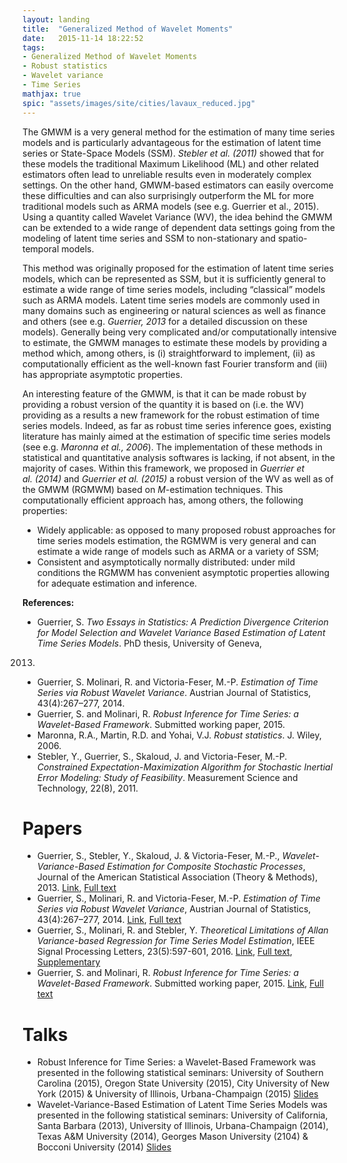 ```yaml
---
layout: landing
title:  "Generalized Method of Wavelet Moments"
date:   2015-11-14 18:22:52
tags: 
- Generalized Method of Wavelet Moments
- Robust statistics
- Wavelet variance
- Time Series
mathjax: true
spic: "assets/images/site/cities/lavaux_reduced.jpg"
---
```


The GMWM is a very general method for the estimation of many time series models and is particularly advantageous for the estimation of latent time series or State-Space Models (SSM). *Stebler et al. (2011)* showed that for these models the traditional Maximum Likelihood (ML) and other related estimators often lead to unreliable results even in moderately complex settings. On the other hand, GMWM-based estimators can easily overcome these difficulties and can also surprisingly outperform the ML for more traditional models such as ARMA models (see e.g. Guerrier et al., 2015). Using a quantity called Wavelet Variance (WV), the idea behind the GMWM can be extended to a wide range of dependent data settings going from the modeling of latent time series and SSM to non-stationary and spatio-temporal models.

This method was originally proposed for the estimation of latent time series models, which can be represented as SSM, but it is sufficiently general to estimate a wide range of time series models, including “classical” models such as ARMA models. Latent time series models are commonly used in many domains such as engineering or natural sciences as well as finance and others (see e.g. *Guerrier, 2013* for a detailed discussion on these models). Generally being very complicated and/or computationally intensive to estimate, the GMWM manages to estimate these models by providing a method which, among others, is (i) straightforward to implement, (ii) as computationally efficient as the well-known fast Fourier transform and (iii) has appropriate asymptotic properties.

An interesting feature of the GMWM, is that it can be made robust by providing a robust version of the quantity it is based on (i.e. the WV) providing as a results a new framework for the robust estimation of time series models. Indeed, as far as robust time series inference goes, existing literature has mainly aimed at the estimation of specific time series models (see e.g. *Maronna et al., 2006*). The implementation of these methods in statistical and quantitative analysis softwares is lacking, if not absent, in the majority of cases. Within this framework, we proposed in *Guerrier et al. (2014)* and *Guerrier et al. (2015)* a robust version of the WV as well as of the GMWM (RGMWM) based on *M*-estimation techniques. This computationally efficient approach has, among others, the following properties:

* Widely applicable: as opposed to many proposed robust approaches for time series models estimation, the RGMWM is very general and can estimate a wide range of models such as ARMA or a variety of SSM;
* Consistent and asymptotically normally distributed: under mild conditions the RGMWM has convenient asymptotic properties allowing for adequate estimation and inference.

**References:**

* Guerrier, S. *Two Essays in Statistics: A Prediction Divergence Criterion for Model Selection and Wavelet Variance Based Estimation of Latent Time Series Models*. PhD thesis, University of Geneva,
2013.
* Guerrier, S. Molinari, R. and Victoria-Feser, M.-P. *Estimation of Time Series via Robust Wavelet Variance*. Austrian Journal of Statistics, 43(4):267–277, 2014.
* Guerrier, S. and Molinari, R. *Robust Inference for Time Series: a Wavelet-Based Framework*. Submitted working paper, 2015.
* Maronna, R.A., Martin, R.D. and Yohai, V.J. *Robust statistics*. J. Wiley, 2006.
* Stebler, Y., Guerrier, S., Skaloud, J. and Victoria-Feser, M.-P. *Constrained Expectation-Maximization Algorithm for Stochastic Inertial Error Modeling: Study of Feasibility*. Measurement Science and Technology, 22(8), 2011.


# Papers

* Guerrier, S., Stebler, Y., Skaloud, J. & Victoria-Feser, M.-P., *Wavelet-Variance-Based Estimation for Composite Stochastic Processes*, Journal of the American Statistical Association (Theory & Methods), 2013. [Link](http://www.tandfonline.com/doi/full/10.1080/01621459.2013.799920), [Full text](/assets/pdfs/GMWM.pdf)
* Guerrier, S., Molinari, R. and Victoria-Feser, M.-P. *Estimation of Time Series via Robust Wavelet Variance*, Austrian Journal of Statistics, 43(4):267–277, 2014. [Link](http://www.ajs.or.at/index.php/ajs/article/view/vol43-4-5), [Full text](/assets/pdfs/RGMWM.pdf)
* Guerrier, S., Molinari, R. and Stebler, Y. *Theoretical Limitations of Allan Variance-based Regression for Time Series Model Estimation*, IEEE Signal Processing Letters, 23(5):597-601, 2016. [Link](http://ieeexplore.ieee.org/xpl/articleDetails.jsp?arnumber=7433406&filter%3DAND%28p_IS_Number%3A7439893%29), [Full text](/assets/pdfs/AVLR.pdf), [Supplementary](/assets/pdfs/Sup_AVLR.pdf)
* Guerrier, S. and Molinari, R. *Robust Inference for Time Series: a Wavelet-Based Framework*. Submitted working paper, 2015. [Link](http://arxiv.org/abs/1512.09325), [Full text](http://arxiv.org/pdf/1512.09325v2.pdf)

# Talks

* Robust Inference for Time Series: a Wavelet-Based Framework was presented in the following statistical seminars: University of Southern Carolina (2015), Oregon State University (2015), City University of New York (2015) & University of Illinois, Urbana-Champaign (2015) [Slides](/assets/pdfs/usc_2015_rgmwm.pdf)
* Wavelet-Variance-Based Estimation of Latent Time Series Models was presented in the following statistical seminars: University of California, Santa Barbara (2013), University of Illinois, Urbana-Champaign (2014), Texas A&M University (2014), Georges Mason University (2104) & Bocconi University (2014)  [Slides](/assets/pdfs/TAMU.pdf)

